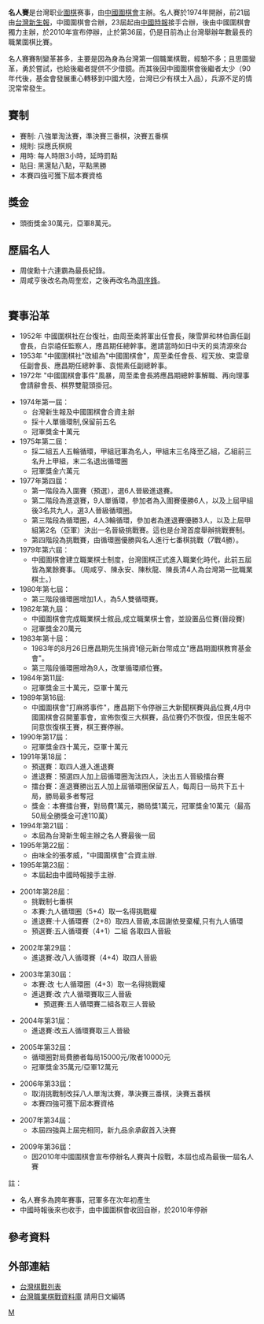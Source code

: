 {{TA|G1=Go}}
'''名人賽'''是台灣职业[[圍棋|圍棋]]赛事，由[[中國圍棋會|中國圍棋會]]主辦。名人賽於1974年開辦，前21屆由[[台灣新生報|台灣新生報]]，中國圍棋會合辦，23屆起由[[中國時報|中國時報]]接手合辦，後由中國圍棋會獨力主辦，於2010年宣布停辦，止於第36屆，仍是目前為止台灣舉辦年數最長的職業圍棋比賽。

名人賽賽制變革甚多，主要是因為身為台灣第一個職業棋戰，經驗不多；且思圖變革，勇於嘗試，也給後繼者提供不少借鏡。而其後因中國圍棋會後繼者太少（90年代後，基金會發展重心轉移到中國大陸，台灣已少有棋士入品），兵源不足的情況常常發生。

==賽制==
*賽制: 八強單淘汰賽，準決賽三番棋，決賽五番棋
*規則: 採應氏棋規
*用時: 每人時限3小時，延時罰點
*貼目: 黑還貼八點，平點黑勝
*本賽四強可獲下屆本賽資格

==獎金==
*頭銜獎金30萬元，亞軍8萬元。

==歷屆名人==
*周俊勳十六連霸為最長紀錄。
*周咸亨後改名為周奎宏，之後再改名為[[周序鋒|周序鋒]]。

{| class="wikitable"
|- style="background:#efefef;"
|- 
! 期 !! 年份 !! 名人 !! 比分 !! 亞軍 !! 保留(備註)
|- 
| align="right" | 1 || 1974年-1975年 || [[林文伯|林文伯]]業餘 || 9/7 || 蔡登閣 業餘 || 循環賽制
|- 
| align="right" | 2 || 1975年-1976年 || [[周咸亨|周咸亨]]業餘 || 17/11 || 林文伯 業餘 || 
|-
| align="right" | 3 || 1976年 || 周咸亨 業餘 || 15/12 || 陳國興 業餘 || 
|- 
| align="right" | 4 || 1977年-1978年 || 周咸亨 業餘 || 4:1 || 林文伯 業餘 || 挑戰賽制
|- 
| align="right" | 5 || 1978年-1979年 || 周咸亨 職業 || 4:2 || 陳士 職業
|- 
| align="right" | 6 || 1979年-1980年 || 周咸亨 職業 || 4:3 || 陳士 職業
|- 
| align="right" | 7 || 1980年-1981年 || 周咸亨 職業 || 4:2 || 陳長清 職業
|- 
| align="right" | 8 || 1981年-1982年 || [[陳長清|陳長清]] 六品 || 4:1 || 周咸亨 七品 
|- 
| align="right" | 9 || 1982年-1983年 || [[陳士|陳士]] 七品 || 4:0 || 陳長清 六品
|- 
| align="right" | 10 || 1983年-1984年 || 陳士七品 || 4:1 || 陳永安 六品 
|- 
| align="right" | 11 || 1984年-1985年 || 陳士七品 || 4:1 || 戴嘉伸 四品
|- 
| align="right" | 12 || 1985年 || 周咸亨四品 || 7/6勝 || 彭景華 七品 || 循環賽制
|- 
| align="right" | 13 || 1986年-1987年 || 周咸亨 四品 || 4:0 || 陳永安 五品　|| 挑戰賽制
|- 
| align="right" | 14 || 1987年-1988年 || 陳長清 四品 || 4:1 || 周咸亨 四品
|- 
| align="right" | 15 || 1988年-1989年 || 陳長清 四品 || 4:2 || 林聖賢 七品 
|- 
| align="right" | 16 || 1989年-1990年 || [[彭景華|彭景華]] 四品 || 4:3 || 陳長清 四品
|- 
| align="right" | 17 || 1990年 || 陳長清 五品 || 4:0 || 彭景華 四品
|- 
| align="right" | 18 || 1991年-1992年 || 彭景華 四品 || 17/10勝 || 周咸亨 四品 || 擂台賽制
|- 
| align="right" | 19 || 1992年-1993年 || [[林聖賢|林聖賢]] 四品 || 31/5勝 || [[陳永安|陳永安]] 七品
|- 
| align="right" | 20 || 1993年-1994年 || [[陳國興|陳國興]] 六品 || 10/8勝 ||林聖賢/楊志德
|- 
| align="right" | 21 || 1994年-1995年 || [[周俊勳|周俊勳]] 四品 || 12/9勝 || 戴嘉伸 三品
|- 
| align="right" | 22 || 1995年-1996年 || 周俊勳 四品 || 17/16勝 || 戴嘉伸 三品
|- 
| align="right" | 23 || 1996年-1997年 || 周俊勳 三品 || 24/9勝 || 彭景華 四品
|- 
| align="right" | 24 || 1997年-1998年 || 周俊勳 三品 || 29/6勝 || 陳國興 六品
|- 
| align="right" | 25 || 1998年-1999年 || 周俊勳 一品 || 31/6勝 || 彭景華 四品
|- 
| align="right" | 26 || 1999年-2000年 || 周俊勳 一品 || 22/10勝 || 彭景華 四品
|- 
| align="right" | 27 || 2000年-2001年 || 周俊勳 一品 || 35/6勝 || 林聖賢 四品
|- 
| align="right" | 28 || 2001年-2002年 || 周俊勳 一品 || 4:1 || 彭景華 四品 || 挑戰賽制
|- 
| align="right" | 29 || 2002年-2003年 || 周俊勳 一品 || 4:0 || 陳永安 五品 
|- 
| align="right" | 30 || 2003年-2004年 || 周俊勳 一品 || 4:0 || 陳永安 五品 
|- 
| align="right" | 31 || 2004年-2005年 || 周俊勳 一品 || 4:0 || 林聖賢 四品
|- 
| align="right" | 32 || 2005年-2006年 || 周俊勳 一品 || 4:1 || 林聖賢 四品
|- 
| align="right" | 33 || 2006年 || 周俊勳 一品 || 3:0 || 周可平 九品 || 淘汰賽制
|- 
| align="right" | 34 || 2007年 || 周俊勳 一品 || 3:0 || 余承叡 九品 || 
|- 
| align="right" | 35 || 2008年 || 周俊勳 一品 || 3:0 || 彭景華 四品 || 
|- 
| align="right" | 36 || 2009年 || 周俊勳 一品 || 3:0 || 彭景華 五品 || 
|- 
|}

==賽事沿革==
*1952年 中國圍棋社在台復社，由周至柔將軍出任會長，陳雪屏和林伯壽任副會長，白崇禧任監察人，應昌期任總幹事。邀請當時如日中天的吳清源來台
*1953年 "中國圍棋社"改組為"中國圍棋會"，周至柔任會長、程天放、束雲章任副會長、應昌期任總幹事、袁惕素任副總幹事。
*1972年 "中國圍棋會事件"風暴，周至柔會長將應昌期總幹事解職、再向理事會請辭會長、棋界雙龍頭掛冠。

*1974年第一屆：
**台灣新生報及中國圍棋會合資主辦
**採十人單循環制,保留前五名
**冠軍獎金十萬元
*1975年第二屆：
**採二組五人五輪循環，甲組冠軍為名人，甲組末三名降至乙組，乙組前三名升上甲組，末二名退出循環圈
**冠軍獎金六萬元
*1977年第四屆：
**第一階段為入圍賽（預選），選6人晉級進退賽。
**第二階段為進退賽，9人單循環，參加者為入圍賽優勝6人，以及上屆甲組後3名共九人，選3人晉級循環圈。
**第三階段為循環圈，4人3輪循環，參加者為進退賽優勝3人，以及上屆甲組第2名（亞軍）決出一名晉級挑戰賽。這也是台灣首度舉辦挑戰賽制。
**第四階段為挑戰賽，由循環圈優勝與名人進行七番棋挑戰（7戰4勝）。
*1979年第六屆：
**中國圍棋會建立職業棋士制度，台灣圍棋正式進入職業化時代，此前五屆皆為業餘賽事。（周咸亨、陳永安、陳秋龍、陳長清4人為台灣第一批職業棋士。）
*1980年第七屆：
**第三階段循環圈增加1人，為5人雙循環賽。
*1982年第九屆：
**中國圍棋會完成職業棋士敘品,成立職業棋士會，並設置品位賽(晉段賽)
**冠軍獎金20萬元
*1983年第十屆：
**1983年的8月26日應昌期先生捐資1億元新台幣成立"應昌期圍棋教育基金會"。
**第三階段循環圈增為9人，改單循環順位賽。
*1984年第11屆:
**冠軍獎金三十萬元，亞軍十萬元
*1989年第16屆:
**中國圍棋會"打麻將事件"，應昌期下令停辦三大新聞棋賽與品位賽,4月中國圍棋會召開董事會，宣佈恢復三大棋賽，品位賽仍不恢復，但民生報不同意恢復棋王賽，棋王賽停辦。
*1990年第17屆：
**冠軍獎金四十萬元，亞軍十萬元
*1991年第18屆：
**預選賽：取四人進入進退賽
**進退賽：預選四人加上屆循環圈淘汰四人，決出五人晉級擂台賽
**擂台賽：進退賽勝出五人加上屆循環圈保留五人，每周日一局共下五十局，勝局最多者奪冠
**獎金：本賽擂台賽，對局費1萬元，勝局獎1萬元，冠軍獎金10萬元（最高50局全勝獎金可達110萬）
*1994年第21屆：
**本屆為台灣新生報主辦之名人賽最後一屆
*1995年第22屆：
**由味全的張孝威，"中國圍棋會"合資主辦.
*1995年第23屆：
**本屆起由中國時報接手主辦.

*2001年第28屆：
**挑戰制七番棋
**本賽:九人循環圈（5+4）取一名得挑戰權
**進退賽:十人循環賽（2+8）取四人晉級,本屆謝依旻棄權,只有九人循環
**預選賽:五人循環賽（4+1）二組 各取四人晉級

*2002年第29屆：
**進退賽:改八人循環賽（4+4）取四人晉級

*2003年第30屆：
**本賽:改 七人循環圈（4+3）取一名得挑戰權
**進退賽:改 六人循環賽取三人晉級
***預選賽:五人循環賽二組各取三人晉級

*2004年第31屆：
**進退賽:改五人循環賽取三人晉級

*2005年第32屆：
**循環圈對局費勝者每局15000元/敗者10000元
**冠軍獎金35萬元/亞軍12萬元

*2006年第33屆：
**取消挑戰制改採八人單淘汰賽，準決賽三番棋，決賽五番棋
**本賽四強可獲下屆本賽資格

*2007年第34屆：
**本屆四強與上屆完相同，新九品余承叡首入決賽

*2009年第36屆：
**因2010年中國圍棋會宣布停辦名人賽與十段戰，本屆也成為最後一屆名人賽

註：
*名人賽多為跨年賽事，冠軍多在次年初產生
*中國時報後來也收手，由中國圍棋會收回自辦，於2010年停辦

==參考資料==
{{reflist}}

== 外部連結 ==
*[http://www.yigo.org/godata/gomenu.php#tw 台灣棋戰列表]{{Wayback|url=http://www.yigo.org/godata/gomenu.php#tw |date=20070114232947 }}
*[https://web.archive.org/web/20070310225600/http://igo.web.infoseek.co.jp/cgi-bin/title/taiwan/titlet.htm 台灣職業棋戰資料庫] 請用日文編碼

{{台灣圍棋賽}}
[[Category:台湾围棋比赛|M]]